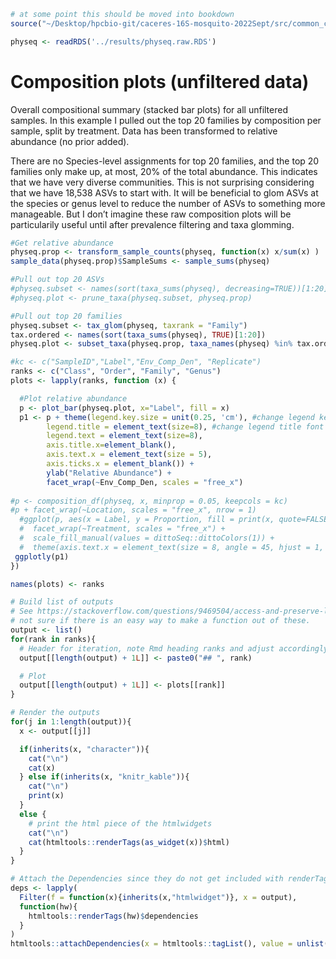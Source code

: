 ```r
# at some point this should be moved into bookdown
source("~/Desktop/hpcbio-git/caceres-16S-mosquito-2022Sept/src/common_code.R", local = knitr::knit_global())
```

```r
physeq <- readRDS('../results/physeq.raw.RDS')
```

# Composition plots (unfiltered data)

Overall compositional summary (stacked bar plots) for all unfiltered samples.  In this example I pulled out the top 20 families by composition per sample, split by treatment. Data has been transformed to relative abundance (no prior added).

There are no Species-level assignments for top 20 families, and the top 20 families only make up, at most, 20% of the total abundance. This indicates that we have very diverse communities. This is not surprising considering that we have 18,538 ASVs to start with. It will be beneficial to glom ASVs at the species or genus level to reduce the number of ASVs to something more manageable. But I don't imagine these raw composition plots will be particularily useful until after prevalence filtering and taxa glomming.

```r
#Get relative abundance
physeq.prop <- transform_sample_counts(physeq, function(x) x/sum(x) )
sample_data(physeq.prop)$SampleSums <- sample_sums(physeq)

#Pull out top 20 ASVs
#physeq.subset <- names(sort(taxa_sums(physeq), decreasing=TRUE))[1:20]
#physeq.plot <- prune_taxa(physeq.subset, physeq.prop)

#Pull out top 20 families
physeq.subset <- tax_glom(physeq, taxrank = "Family")
tax.ordered <- names(sort(taxa_sums(physeq), TRUE)[1:20])
physeq.plot <- subset_taxa(physeq.prop, taxa_names(physeq) %in% tax.ordered)
```




```r
#kc <- c("SampleID","Label","Env_Comp_Den", "Replicate")
ranks <- c("Class", "Order", "Family", "Genus")
plots <- lapply(ranks, function (x) { 

  #Plot relative abundance
  p <- plot_bar(physeq.plot, x="Label", fill = x)
  p1 <- p + theme(legend.key.size = unit(0.25, 'cm'), #change legend key size
        legend.title = element_text(size=8), #change legend title font size
        legend.text = element_text(size=8),
        axis.title.x=element_blank(),
        axis.text.x = element_text(size = 5),
        axis.ticks.x = element_blank()) +
        ylab("Relative Abundance") +
        facet_wrap(~Env_Comp_Den, scales = "free_x")
  
#p <- composition_df(physeq, x, minprop = 0.05, keepcols = kc)
#p + facet_wrap(~Location, scales = "free_x", nrow = 1)
  #ggplot(p, aes(x = Label, y = Proportion, fill = print(x, quote=FALSE))) + geom_col() + 
  #  facet_wrap(~Treatment, scales = "free_x") + 
  #  scale_fill_manual(values = dittoSeq::dittoColors(1)) +
  #  theme(axis.text.x = element_text(size = 8, angle = 45, hjust = 1, vjust = 0.5))
 ggplotly(p1)
})

names(plots) <- ranks

# Build list of outputs
# See https://stackoverflow.com/questions/9469504/access-and-preserve-list-names-in-lapply-function for example
# not sure if there is an easy way to make a function out of these.
output <- list()
for(rank in ranks){
  # Header for iteration, note Rmd heading ranks and adjust accordingly
  output[[length(output) + 1L]] <- paste0("## ", rank)

  # Plot
  output[[length(output) + 1L]] <- plots[[rank]]
}

# Render the outputs
for(j in 1:length(output)){
  x <- output[[j]]

  if(inherits(x, "character")){
    cat("\n")
    cat(x)
  } else if(inherits(x, "knitr_kable")){
    cat("\n")
    print(x)
  }
  else {
    # print the html piece of the htmlwidgets
    cat("\n")
    cat(htmltools::renderTags(as_widget(x))$html)
  }
}
```

```r
# Attach the Dependencies since they do not get included with renderTags(...)$html
deps <- lapply(
  Filter(f = function(x){inherits(x,"htmlwidget")}, x = output),
  function(hw){
    htmltools::renderTags(hw)$dependencies
  }
)
htmltools::attachDependencies(x = htmltools::tagList(), value = unlist(deps,recursive=FALSE))
```
